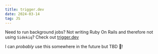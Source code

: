 ```yaml
---
title: trigger.dev
date: 2024-03-14
tag: JS
---
```


Need to run background jobs? Not writing Ruby On Rails and therefore not using
`Sidekiq`? Check out [trigger.dev](https://www.youtube.com/watch?v=cT1pfsaZtdA)

I can _probably_ use this somewhere in the future but TBD 🤔!
